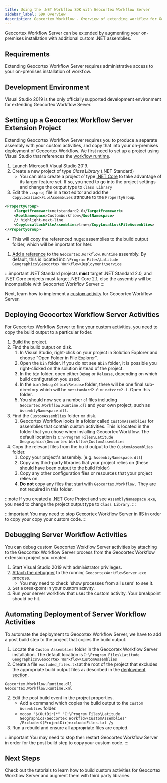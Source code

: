 ```yaml
---
title: Using the .NET Workflow SDK with Geocortex Workflow Server
sidebar_label: SDK Overview
description: Geocortex Workflow - Overview of extending workflow for Geocortex Workflow Server
---
```



Geocortex Workflow Server can be extended by augmenting your on-premises installation with additional custom .NET assemblies.

## Requirements

Extending Geocortex Workflow Server requires administrative access to your on-premises installation of workflow.

## Development Environment

Visual Studio 2019 is the only officially supported development environment for extending Geocortex Workflow Server.

## Setting up a Geocortex Workflow Server Extension Project

Extending Geocortex Workflow Server requires you to produce a separate assembly with your custom activities, and copy that into your on-premises deployment of Geocortex Workflow. We first need to set up a project using Visual Studio that references the [workflow runtime](concepts-key-concepts.mdx#geocortex-workflow-designer-and-runtime).

1. Launch Microsoft Visual Studio 2019.
1. Create a new project of type _Class Library_ (.NET Standard)
    - You can also create a project of type [.NET Core](https://dotnet.microsoft.com/learn/dotnet/what-is-dotnet) to take advantage of its larger feature set. If so, you need to go into the project settings and change the output type to `Class Library`
1. Edit the `.csproj` file in a text editor and add the `CopyLocalLockFileAssemblies` attribute to the `PropertyGroup`.

```xml
<PropertyGroup>
    <TargetFramework>netstandard2.0</TargetFramework>
    <RootNamespace>CustomWorkflow</RootNamespace>
    // highlight-next-line
    <CopyLocalLockFileAssemblies>true</CopyLocalLockFileAssemblies>
</PropertyGroup>
```

-   This will copy the referenced nuget assemblies to the build output folder, which will be important for later.

1. [Add a reference](https://docs.microsoft.com/en-us/visualstudio/ide/how-to-add-or-remove-references-by-using-the-reference-manager?view=vs-2019) to the `Geocortex.Workflow.Runtime` assembly.
   By default, this is located in`C:\Program Files\Latitude Geographics\Geocortex Workflow\Deployment\service`

:::important
.NET Standard projects **must** target .NET Standard 2.0, and .NET Core projects must target .NET Core 2.1, else the assembly will be incompatible with Geocortex Workflow Server
:::

Next, learn how to implement a [custom activity](tutorial-server-calculate-logarithm-activity.mdx) for Geocortex Workflow Server.

## Deploying Geocortex Workflow Server Activities

For Geocortex Workflow Server to find your custom activities, you need to copy the build output to a particular folder.

1. Build the project.
1. Find the build output on disk.
    1. In Visual Studio, right-click on your project in Solution Explorer and choose "Open Folder in File Explorer".
    1. Open the `bin` folder.
       If you do not see a`bin` folder, it is possible you right-clicked on the solution instead of the project.
    1. In the `bin` folder, open either `Debug` or `Release`, depending on which build configuration you used.
    1. In the `bin\Debug` or `bin\Release` folder, there will be one final sub-directory which will be `netstandard2.0`
       or `netcore2.1`. Open this folder.
    1. You should now see a number of files including `Geocortex.Workflow.Runtime.dll` and your own project, such as `AssemblyNamespace.dll`.
1. Find the `CustomAssemblies` folder on disk.
    1. Geocortex Workflow looks in a folder called `CustomAssemblies` for assemblies that contain custom activities.
       This is located in the folder that you chose when installing Geocortex Workflow. The default location is
       `C:\Program Files\Latitude Geographics\Geocortex Workflow\CustomAssemblies`
1. Copy the relevant files from the build output to the `CustomAssemblies` folder.
    1. Copy your project's assembly. (e.g. `AssemblyNamespace.dll`)
    1. Copy any third-party libraries that your project relies on (these should have been output to the build folder)
    1. Copy any other configuration files or resources that your project relies on.
    1. **Do not** copy any files that start with `Geocortex.Workflow.` They are not required in this folder.

:::note
If you created a .NET Core Project and see `AssemblyNamespace.exe`, you need to change the project output type to `Class Library`.
:::

:::important
You may need to stop Geocortex Workflow Server in IIS in order to copy your copy your custom code.
:::

## Debugging Server Workflow Activities

You can debug custom Geocortex Workflow Server activities by attaching to the Geocortex Workflow Server process from the Geocortex Workflow extension project you created.

1. Start Visual Studio 2019 with administrator privileges.
2. [Attach the debugger](https://docs.microsoft.com/en-us/visualstudio/debugger/debug-multiple-processes?view=vs-2019#BKMK_Attach_to_a_process) to the running `GeocortexWorkflowServer.exe` process.
    - You may need to check 'show processes from all users' to see it.
3. Set a breakpoint in your custom activity.
4. Run your server workflow that uses the custom activity. Your breakpoint should be hit.

## Automating Deployment of Server Workflow Activities

To automate the deployment to Geocortex Workflow Server, we have to add a post build step to the project that copies the build output.

1. Locate the `Custom Assemblies` folder in the Geocortex Workflow Server installation. The default location is `C:\Program Files\Latitude Geographics\Geocortex Workflow\CustomAssemblies`
2. Create a file `excluded_files.txt`at the root of the project that excludes the appropriate build output files as described in the [deployment section](#deploying-geocortex-workflow-server-activities).

```
Geocortex.Workflow.Runtime.dll
Geocortex.Workflow.Runtime.xml
```

2. Edit the post build event in the project properties.
    - Add a command which copies the build output to the `Custom Assemblies` folder.
    - `xcopy "$(OutDir)*" "C:\Program Files\Latitude Geographics\Geocortex Workflow\CustomAssemblies" /Exclude:$(ProjectDir)excludedFiles.txt /y`
3. Run a rebuild and ensure all appropriate files are copied.

:::important
You may need to stop then restart Geocortex Workflow Server in order for the post build step to copy your custom code.
:::

## Next Steps

Check out the tutorials to learn how to build custom activities for Geocortex Workflow Server and augment them with third party libraries.

<UseCaseContainer>
    <UseCaseCard
        title="Implement a Custom Activity"
        description="Implement a custom activity for Geocortex Workflow Server"
        link="tutorial-server-calculate-logarithm-activity"
    />
    <UseCaseCard
        title="Reference a Third Party Library"
        description="Reference a third party library in custom code."
        link="sdk-server-reference-third-party-library"
    />
</UseCaseContainer>
